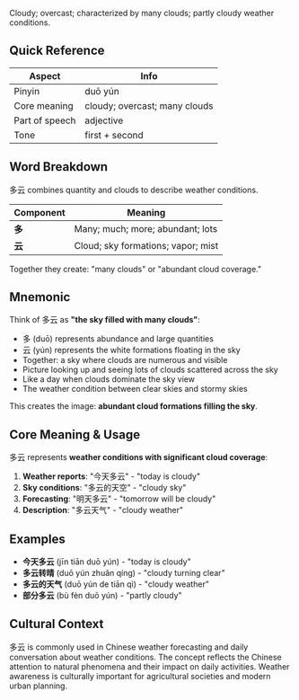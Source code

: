 Cloudy; overcast; characterized by many clouds; partly cloudy weather conditions.

## Quick Reference

| Aspect         | Info                          |
| -------------- | ----------------------------- |
| Pinyin         | duō yún                       |
| Core meaning   | cloudy; overcast; many clouds |
| Part of speech | adjective                     |
| Tone           | first + second                |

## Word Breakdown

多云 combines quantity and clouds to describe weather conditions.

| Component | Meaning                            |
| --------- | ---------------------------------- |
| **多**    | Many; much; more; abundant; lots   |
| **云**    | Cloud; sky formations; vapor; mist |

Together they create: "many clouds" or "abundant cloud coverage."

## Mnemonic

Think of 多云 as **"the sky filled with many clouds"**:

- 多 (duō) represents abundance and large quantities
- 云 (yún) represents the white formations floating in the sky
- Together: a sky where clouds are numerous and visible
- Picture looking up and seeing lots of clouds scattered across the sky
- Like a day when clouds dominate the sky view
- The weather condition between clear skies and stormy skies

This creates the image: **abundant cloud formations filling the sky**.

## Core Meaning & Usage

多云 represents **weather conditions with significant cloud coverage**:

1. **Weather reports**: "今天多云" - "today is cloudy"
2. **Sky conditions**: "多云的天空" - "cloudy sky"
3. **Forecasting**: "明天多云" - "tomorrow will be cloudy"
4. **Description**: "多云天气" - "cloudy weather"

## Examples

- **今天多云** (jīn tiān duō yún) - "today is cloudy"
- **多云转晴** (duō yún zhuǎn qíng) - "cloudy turning clear"
- **多云的天气** (duō yún de tiān qì) - "cloudy weather"
- **部分多云** (bù fèn duō yún) - "partly cloudy"

## Cultural Context

多云 is commonly used in Chinese weather forecasting and daily conversation about weather
conditions. The concept reflects the Chinese attention to natural phenomena and their impact on
daily activities. Weather awareness is culturally important for agricultural societies and modern
urban planning.
